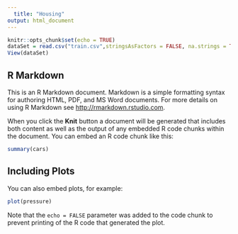 ```yaml
---
  title: "Housing"
output: html_document
---
```


```r
knitr::opts_chunk$set(echo = TRUE)
dataSet = read.csv("train.csv",stringsAsFactors = FALSE, na.strings = TRUE, strip.white = TRUE,sep = ",", encoding="UTF-8" )
View(dataSet)
```

## R Markdown

This is an R Markdown document. Markdown is a simple formatting syntax for authoring HTML, PDF, and MS Word documents. For more details on using R Markdown see <http://rmarkdown.rstudio.com>.

When you click the **Knit** button a document will be generated that includes both content as well as the output of any embedded R code chunks within the document. You can embed an R code chunk like this:

```r
summary(cars)
```

## Including Plots

You can also embed plots, for example:

```r
plot(pressure)
```

Note that the `echo = FALSE` parameter was added to the code chunk to prevent printing of the R code that generated the plot.
